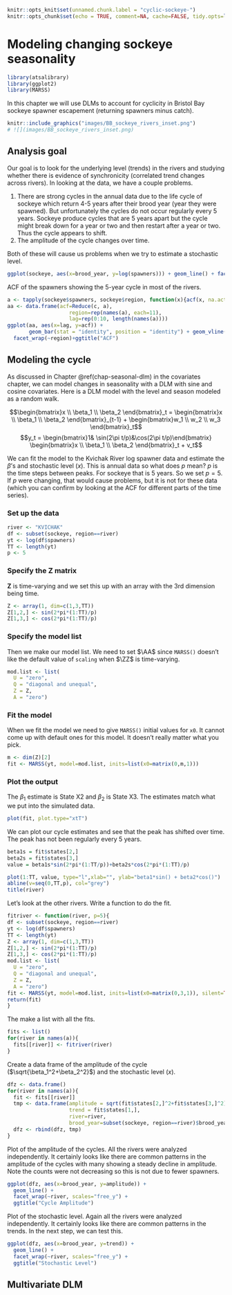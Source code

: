 ```r
knitr::opts_knit$set(unnamed.chunk.label = "cyclic-sockeye-")
knitr::opts_chunk$set(echo = TRUE, comment=NA, cache=FALSE, tidy.opts=list(width.cutoff=60), tidy=TRUE, fig.align='center', out.width='80%', message=FALSE, warning=FALSE)
```

# Modeling changing sockeye seasonality {#chap-cyclic-sockeye}
\chaptermark{Cyclic sockeye}

```r
library(atsalibrary)
library(ggplot2)
library(MARSS)
```

In this chapter we will use DLMs to account for cyclicity in Bristol Bay sockeye spawner escapement (returning spawners minus catch).

```r
knitr::include_graphics("images/BB_sockeye_rivers_inset.png")
# ![](images/BB_sockeye_rivers_inset.png)
```

## Analysis goal

Our goal is to look for the underlying level (trends) in the rivers and studying whether there is evidence of synchronicity (correlated trend changes across rivers). In looking at the data, we have a couple problems. 

1. There are strong cycles in the annual data due to the life cycle of sockeye which return 4-5 years after their brood year (year they were spawned). But unfortunately the cycles do not occur regularly every 5 years. Sockeye produce cycles that are 5 years apart but the cycle might break down for a year or two and then restart after a year or two. Thus the cycle appears to shift.
2. The amplitude of the cycle changes over time.

Both of these will cause us problems when we try to estimate a stochastic level.

```r
ggplot(sockeye, aes(x=brood_year, y=log(spawners))) + geom_line() + facet_wrap(~region, scales="free_y") + ggtitle("log spawners")
```

ACF of the spawners showing the 5-year cycle in most of the rivers.
```r
a <- tapply(sockeye$spawners, sockeye$region, function(x){acf(x, na.action=na.pass, plot=FALSE, lag=10)$acf[,1,1]})
aa <- data.frame(acf=Reduce(c, a),
                    region=rep(names(a), each=11),
                    lag=rep(0:10, length(names(a))))
ggplot(aa, aes(x=lag, y=acf)) +
       geom_bar(stat = "identity", position = "identity") + geom_vline(xintercept=5)+
  facet_wrap(~region)+ggtitle("ACF")
```

## Modeling the cycle

As discussed in Chapter \@ref(chap-seasonal-dlm) in the covariates chapter, we can model changes in seasonality with a DLM with sine and cosine covariates. Here is a DLM model with the level and season modeled as a random walk.

$$\begin{bmatrix}x \\ \beta_1 \\ \beta_2 \end{bmatrix}_t = \begin{bmatrix}x \\ \beta_1 \\ \beta_2 \end{bmatrix}_{t-1} + \begin{bmatrix}w_1 \\ w_2 \\ w_3 \end{bmatrix}_t$$
$$y_t = \begin{bmatrix}1& \sin(2\pi t/p)&\cos(2\pi t/p)\end{bmatrix} \begin{bmatrix}x \\ \beta_1 \\ \beta_2 \end{bmatrix}_t + v_t$$

We can fit the model to the Kvichak River log spawner data and estimate the $\beta$'s and stochastic level ($x$). This is annual data so what does $p$ mean? $p$ is the time steps between peaks. For sockeye that is 5 years. So we set $p=5$. If $p$ were changing, that would cause problems, but it is not for these data (which you can confirm by looking at the ACF for different parts of the time series).

### Set up the data

```r
river <- "KVICHAK"
df <- subset(sockeye, region==river)
yt <- log(df$spawners)
TT <- length(yt)
p <- 5
```

### Specify the $\mathbf{Z}$ matrix

$\mathbf{Z}$ is time-varying and we set this up with an array with the 3rd dimension being time.

```r
Z <- array(1, dim=c(1,3,TT))
Z[1,2,] <- sin(2*pi*(1:TT)/p)
Z[1,3,] <- cos(2*pi*(1:TT)/p)
```

### Specify the model list

Then we make our model list. We need to set $\AA$ since `MARSS()` doesn't like the default value of `scaling` when $\ZZ$ is time-varying.
```r
mod.list <- list(
  U = "zero",
  Q = "diagonal and unequal",
  Z = Z,
  A = "zero")
```

### Fit the model

When we fit the model we need to give `MARSS()` initial values for `x0`. It cannot come up with default ones for this model. It doesn't really matter what you pick.
```r
m <- dim(Z)[2]
fit <- MARSS(yt, model=mod.list, inits=list(x0=matrix(0,m,1)))
```

### Plot the output

The $\beta_1$ estimate is State X2 and $\beta_2$ is State X3. The estimates match what we put into the simulated data.

```r
plot(fit, plot.type="xtT")
```

We can plot our cycle estimates and see that the peak has shifted over time. The peak has not been regularly every 5 years.

```r
beta1s = fit$states[2,]
beta2s = fit$states[3,]
value = beta1s*sin(2*pi*(1:TT/p))+beta2s*cos(2*pi*(1:TT)/p)

plot(1:TT, value, type="l",xlab="", ylab="beta1*sin() + beta2*cos()")
abline(v=seq(0,TT,p), col="grey")
title(river)
```

Let's look at the other rivers. Write a function to do the fit.

```r
fitriver <- function(river, p=5){ 
df <- subset(sockeye, region==river)
yt <- log(df$spawners)
TT <- length(yt)
Z <- array(1, dim=c(1,3,TT))
Z[1,2,] <- sin(2*pi*(1:TT)/p)
Z[1,3,] <- cos(2*pi*(1:TT)/p)
mod.list <- list(
  U = "zero",
  Q = "diagonal and unequal",
  Z = Z,
  A = "zero")
fit <- MARSS(yt, model=mod.list, inits=list(x0=matrix(0,3,1)), silent=TRUE)
return(fit)
}
```

The make a list with all the fits.
```r
fits <- list()
for(river in names(a)){
  fits[[river]] <- fitriver(river)
}
```

Create a data frame of the amplitude of the cycle ($\sqrt{\beta_1^2+\beta_2^2}$) and the stochastic level ($x$).
```r
dfz <- data.frame()
for(river in names(a)){
  fit <- fits[[river]]
  tmp <- data.frame(amplitude = sqrt(fit$states[2,]^2+fit$states[3,]^2),
                    trend = fit$states[1,],
                    river=river,
                    brood_year=subset(sockeye, region==river)$brood_year)
  dfz <- rbind(dfz, tmp)
}
```

Plot of the amplitude of the cycles.  All the rivers were analyzed independently. It certainly looks like there are common patterns in the amplitude of the cycles with many showing a steady decline in amplitude. Note the counts were not decreasing so this is not due to fewer spawners.
```r
ggplot(dfz, aes(x=brood_year, y=amplitude)) + 
  geom_line() + 
  facet_wrap(~river, scales="free_y") + 
  ggtitle("Cycle Amplitude")
```

Plot of the stochastic level. Again all the rivers were analyzed independently. It certainly looks like there are common patterns in the trends. In the next step, we can test this.
```r
ggplot(dfz, aes(x=brood_year, y=trend)) + 
  geom_line() + 
  facet_wrap(~river, scales="free_y") + 
  ggtitle("Stochastic Level")
```


## Multivariate DLM
